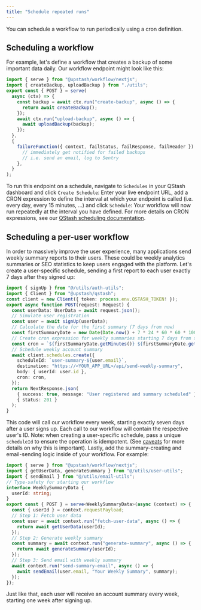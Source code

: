 ```yaml
---
title: "Schedule repeated runs"
---
```

You can schedule a workflow to run periodically using a cron definition.
## Scheduling a workflow
For example, let's define a workflow that creates a backup of some important data daily. Our workflow endpoint might look like this:
```typescript api/workflow/route.ts
import { serve } from "@upstash/workflow/nextjs";
import { createBackup, uploadBackup } from "./utils";
export const { POST } = serve(
  async (ctx) => {
    const backup = await ctx.run("create-backup", async () => {
      return await createBackup();
    });
    await ctx.run("upload-backup", async () => {
      await uploadBackup(backup);
    });
  },
  {
    failureFunction({ context, failStatus, failResponse, failHeader }) {
      // immediately get notified for failed backups
      // i.e. send an email, log to Sentry
    },
  }
);
```
To run this endpoint on a schedule, navigate to `Schedules` in your QStash dashboard and click `Create Schedule`:
Enter your live endpoint URL, add a CRON expression to define the interval at which your endpoint is called (i.e. every day, every 15 minutes, ...) and click `Schedule`:
Your workflow will now run repeatedly at the interval you have defined. For more details on CRON expressions, see our [QStash scheduling documentation](/qstash/features/schedules).
## Scheduling a per-user workflow
In order to massively improve the user experience, many applications send weekly summary reports to their users. These could be weekly analytics summaries or SEO statistics to keep users engaged with the platform.
Let's create a user-specific schedule, sending a first report to each user exactly 7 days after they signed up:
```typescript api/sign-up/route.ts
import { signUp } from "@/utils/auth-utils";
import { Client } from "@upstash/qstash";
const client = new Client({ token: process.env.QSTASH_TOKEN! });
export async function POST(request: Request) {
  const userData: UserData = await request.json();
  // Simulate user registration
  const user = await signUp(userData);
  // Calculate the date for the first summary (7 days from now)
  const firstSummaryDate = new Date(Date.now() + 7 * 24 * 60 * 60 * 1000);
  // Create cron expression for weekly summaries starting 7 days from signup
  const cron = `${firstSummaryDate.getMinutes()} ${firstSummaryDate.getHours()} * * ${firstSummaryDate.getDay()}`;
  // Schedule weekly account summary
  await client.schedules.create({
    scheduleId: `user-summary-${user.email}`,
    destination: "https://<YOUR_APP_URL>/api/send-weekly-summary",
    body: { userId: user.id },
    cron: cron,
  });
  return NextResponse.json(
    { success: true, message: "User registered and summary scheduled" },
    { status: 201 }
  );
}
```
This code will call our workflow every week, starting exactly seven days after a user signs up. Each call to our workflow will contain the respective user's ID.
Note: when creating a user-specific schedule, pass a unique `scheduleId` to ensure the operation is idempotent. (See [caveats](/workflow/basics/caveats) for more details on why this is important).
Lastly, add the summary-creating and email-sending logic inside of your workflow. For example:
```typescript api/send-weekly-summary/route.ts
import { serve } from "@upstash/workflow/nextjs";
import { getUserData, generateSummary } from "@/utils/user-utils";
import { sendEmail } from "@/utils/email-utils";
// Type-safety for starting our workflow
interface WeeklySummaryData {
  userId: string;
}
export const { POST } = serve<WeeklySummaryData>(async (context) => {
  const { userId } = context.requestPayload;
  // Step 1: Fetch user data
  const user = await context.run("fetch-user-data", async () => {
    return await getUserData(userId);
  });
  // Step 2: Generate weekly summary
  const summary = await context.run("generate-summary", async () => {
    return await generateSummary(userId);
  });
  // Step 3: Send email with weekly summary
  await context.run("send-summary-email", async () => {
    await sendEmail(user.email, "Your Weekly Summary", summary);
  });
});
```
Just like that, each user will receive an account summary every week, starting one week after signing up.